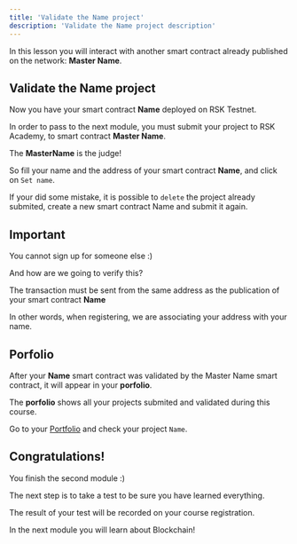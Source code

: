 ```yaml
---
title: 'Validate the Name project'
description: 'Validate the Name project description'
---
```


In this lesson you will interact with another smart contract already published on the network: **Master Name**.

## Validate the **Name** project

Now you have your smart contract **Name** deployed on RSK Testnet.

In order to pass to the next module, you must submit your project to RSK Academy,
to smart contract **Master Name**.

The **MasterName** is the judge!

So fill your name and the address of your smart contract **Name**, and click on
`Set name`.

If your did some mistake, it is possible to `delete` the project already submited,
create a new smart contract Name and submit it again.

## Important

You cannot sign up for someone else :)

And how are we going to verify this?

The transaction must be sent from the same address as the publication of your smart contract **Name**

In other words, when registering, we are associating your address with your name.

## Porfolio

After your **Name** smart contract was validated by the Master Name smart contract,
it will appear in your **porfolio**.

The **porfolio** shows all your projects submited and validated during this course.

Go to your [Portfolio](/portfolio)
and check your project `Name`.

## Congratulations!

You finish the second module :)

The next step is to take a test to be sure you have learned everything.

The result of your test will be recorded on your course registration.

In the next module you will learn about Blockchain!
